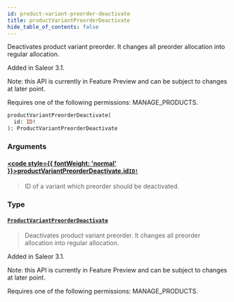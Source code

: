 ```yaml
---
id: product-variant-preorder-deactivate
title: productVariantPreorderDeactivate
hide_table_of_contents: false
---
```








Deactivates product variant preorder. It changes all preorder allocation into regular allocation.

Added in Saleor 3.1.

Note: this API is currently in Feature Preview and can be subject to changes at later point. 

Requires one of the following permissions: MANAGE_PRODUCTS.

```graphql
productVariantPreorderDeactivate(
  id: ID!
): ProductVariantPreorderDeactivate
```


### Arguments

#### [<code style={{ fontWeight: 'normal' }}>productVariantPreorderDeactivate.<b>id</b></code>](#)<Bullet />[`ID!`](../../../developer/api-reference/scalars/id) <Badge class="secondary" text="non-null"/> <Badge class="secondary" text="scalar"/>
> ID of a variant which preorder should be deactivated.
> 

### Type

#### [`ProductVariantPreorderDeactivate`](../../../developer/api-reference/objects/product-variant-preorder-deactivate) <Badge class="secondary" text="object"/>
> Deactivates product variant preorder. It changes all preorder allocation into regular allocation.

Added in Saleor 3.1.

Note: this API is currently in Feature Preview and can be subject to changes at later point. 

Requires one of the following permissions: MANAGE_PRODUCTS.
> 





